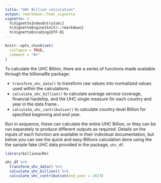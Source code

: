 ```yaml
---
title: "UHC Billion calculation"
output: rmarkdown::html_vignette
vignette: >
  %\VignetteIndexEntry{uhc}
  %\VignetteEngine{knitr::rmarkdown}
  %\VignetteEncoding{UTF-8}
---
```


```r
knitr::opts_chunk$set(
  collapse = TRUE,
  comment = "#>"
)
```


To calculate the UHC Billion, there are a series of functions made available through
the billionaiRe package:

* `transform_uhc_data()` to transform raw values into normalized values used within the calculations.
* `calculate_uhc_billion()` to calculate average service coverage, financial hardship, and the UHC single measure for each country and year in the data frame..
* `calculate_uhc_contribution()` to calculate country-level Billion for specified beginning and end year.

Run in sequence, these can calculate the entire UHC Billion, or they can be run separately
to produce different outputs as required. Details on the inputs of each function are
available in their individual documentation, but below you can see the quick
and easy Billions calculation done using the the sample fake UHC data provided
in the package, `uhc_df`.

```r
library(billionaiRe)

uhc_df %>%
  transform_uhc_data() %>%
  calculate_uhc_billion() %>%
  calculate_uhc_contribution(end_year = 2023)
```
